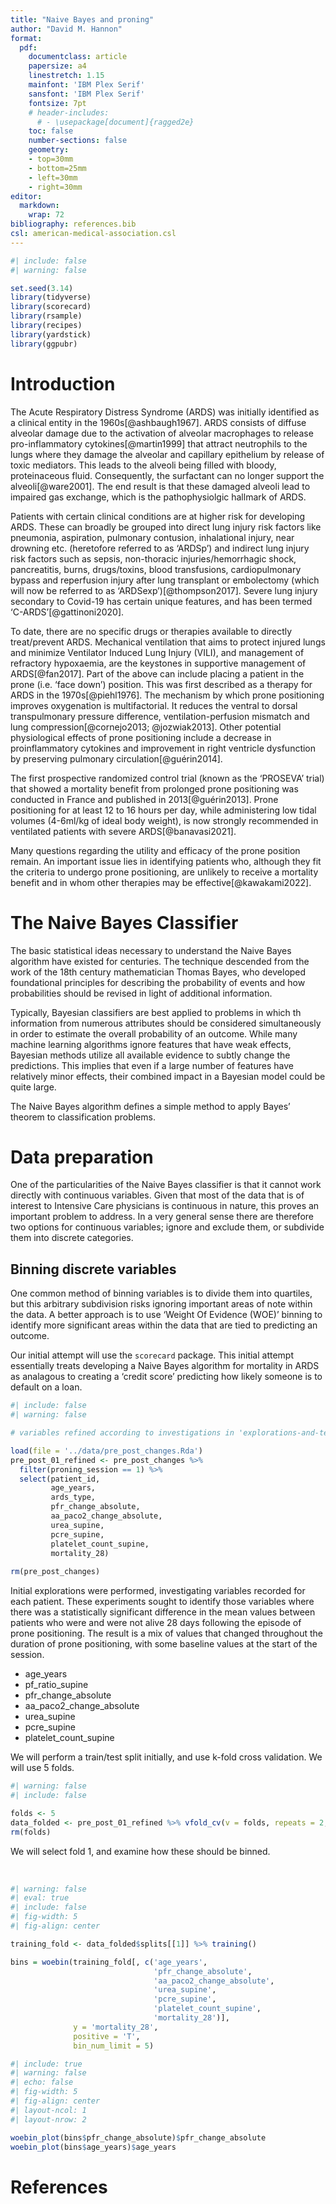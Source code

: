 ```yaml
---
title: "Naive Bayes and proning"
author: "David M. Hannon"
format:
  pdf:
    documentclass: article
    papersize: a4
    linestretch: 1.15
    mainfont: 'IBM Plex Serif'
    sansfont: 'IBM Plex Serif'
    fontsize: 7pt
    # header-includes:
      # - \usepackage[document]{ragged2e} 
    toc: false
    number-sections: false
    geometry: 
    - top=30mm
    - bottom=25mm
    - left=30mm
    - right=30mm
editor: 
  markdown: 
    wrap: 72
bibliography: references.bib
csl: american-medical-association.csl
---
```


```r
#| include: false
#| warning: false

set.seed(3.14)
library(tidyverse)
library(scorecard)
library(rsample)
library(recipes)
library(yardstick)
library(ggpubr)
```


# Introduction

The Acute Respiratory Distress Syndrome (ARDS) was initially identified
as a clinical entity in the 1960s[@ashbaugh1967]. ARDS consists of
diffuse alveolar damage due to the activation of alveolar macrophages to
release pro-inflammatory cytokines[@martin1999] that attract neutrophils
to the lungs where they damage the alveolar and capillary epithelium by
release of toxic mediators. This leads to the alveoli being filled with
bloody, proteinaceous fluid. Consequently, the surfactant can no longer
support the alveoli[@ware2001]. The end result is that these damaged
alveoli lead to impaired gas exchange, which is the pathophysiolgic
hallmark of ARDS.

Patients with certain clinical conditions are at higher risk for
developing ARDS. These can broadly be grouped into direct lung injury
risk factors like pneumonia, aspiration, pulmonary contusion,
inhalational injury, near drowning etc. (heretofore referred to as
'ARDSp') and indirect lung injury risk factors such as sepsis,
non-thoracic injuries/hemorrhagic shock, pancreatitis, burns,
drugs/toxins, blood transfusions, cardiopulmonary bypass and reperfusion
injury after lung transplant or embolectomy (which will now be referred
to as 'ARDSexp')[@thompson2017]. Severe lung injury secondary to
Covid-19 has certain unique features, and has been termed
'C-ARDS'[@gattinoni2020].

To date, there are no specific drugs or therapies available to directly
treat/prevent ARDS. Mechanical ventilation that aims to protect injured
lungs and minimize Ventilator Induced Lung Injury (VILI), and management
of refractory hypoxaemia, are the keystones in supportive management of
ARDS[@fan2017]. Part of the above can include placing a patient in the
prone (i.e. 'face down') position. This was first described as a therapy
for ARDS in the 1970s[@piehl1976]. The mechanism by which prone
positioning improves oxygenation is multifactorial. It reduces the
ventral to dorsal transpulmonary pressure difference,
ventilation-perfusion mismatch and lung compression[@cornejo2013;
@jozwiak2013]. Other potential physiological effects of prone
positioning include a decrease in proinflammatory cytokines and
improvement in right ventricle dysfunction by preserving pulmonary
circulation[@guérin2014].

The first prospective randomized control trial (known as the 'PROSEVA'
trial) that showed a mortality benefit from prolonged prone positioning
was conducted in France and published in 2013[@guérin2013]. Prone
positioning for at least 12 to 16 hours per day, while administering low
tidal volumes (4-6ml/kg of ideal body weight), is now strongly
recommended in ventilated patients with severe ARDS[@banavasi2021].

Many questions regarding the utility and efficacy of the prone position
remain. An important issue lies in identifying patients who, although
they fit the criteria to undergo prone positioning, are unlikely to
receive a mortality benefit and in whom other therapies may be
effective[@kawakami2022].

# The Naive Bayes Classifier

The basic statistical ideas necessary to understand the Naive Bayes
algorithm have existed for centuries. The technique descended from the
work of the 18th century mathematician Thomas Bayes, who developed
foundational principles for describing the probability of events and how
probabilities should be revised in light of additional information.

Typically, Bayesian classifiers are best applied to problems in which th
information from numerous attributes should be considered simultaneously
in order to estimate the overall probability of an outcome. While many
machine learning algorithms ignore features that have weak effects,
Bayesian methods utilize all available evidence to subtly change the
predictions. This implies that even if a large number of features have
relatively minor effects, their combined impact in a Bayesian model
could be quite large.

The Naive Bayes algorithm defines a simple method to apply Bayes'
theorem to classification problems.

# Data preparation

One of the particularities of the Naive Bayes classifier is that it
cannot work directly with continuous variables. Given that most of the
data that is of interest to Intensive Care physicians is continuous in
nature, this proves an important problem to address. In a very general
sense there are therefore two options for continuous variables; ignore
and exclude them, or subdivide them into discrete categories.

## Binning discrete variables
One common method of binning variables is to divide them into quartiles, but this arbitrary subdivision risks ignoring important areas of note within the data. A better approach is to use 'Weight Of Evidence (WOE)' binning to identify more significant areas within the data that are tied to predicting an outcome.

Our initial attempt will use the `scorecard` package. This initial attempt essentially treats developing a Naive Bayes algorithm for mortality in ARDS as analagous to creating a 'credit score' predicting how likely someone is to default on a loan.

```r
#| include: false
#| warning: false

# variables refined according to investigations in 'explorations-and-tests.R'

load(file = '../data/pre_post_changes.Rda')
pre_post_01_refined <- pre_post_changes %>% 
  filter(proning_session == 1) %>% 
  select(patient_id,
         age_years,
         ards_type,
         pfr_change_absolute,
         aa_paco2_change_absolute,
         urea_supine,
         pcre_supine,
         platelet_count_supine,
         mortality_28)
  
rm(pre_post_changes)
```

Initial explorations were performed, investigating variables recorded for each patient. These experiments sought to identify those variables where there was a statistically significant difference in the mean values between patients who were and were not alive 28 days following the episode of prone positioning. The result is a mix of values that changed throughout the duration of prone positioning, with some baseline values at the start of the session.

- age_years
- pf_ratio_supine
- pfr_change_absolute
- aa_paco2_change_absolute
- urea_supine
- pcre_supine
- platelet_count_supine

We will perform a train/test split initially, and use k-fold cross validation. We will use 5 folds.

```r
#| warning: false
#| include: false

folds <- 5
data_folded <- pre_post_01_refined %>% vfold_cv(v = folds, repeats = 2, strata = mortality_28)
rm(folds)
```

We will select fold 1, and examine how these should be binned.

\

```r
#| warning: false
#| eval: true
#| include: false
#| fig-width: 5
#| fig-align: center

training_fold <- data_folded$splits[[1]] %>% training()

bins = woebin(training_fold[, c('age_years', 
                                'pfr_change_absolute', 
                                'aa_paco2_change_absolute',
                                'urea_supine',
                                'pcre_supine',
                                'platelet_count_supine',
                                'mortality_28')], 
              y = 'mortality_28', 
              positive = 'T', 
              bin_num_limit = 5)

```

```r
#| include: true
#| warning: false
#| echo: false
#| fig-width: 5
#| fig-align: center
#| layout-ncol: 1
#| layout-nrow: 2

woebin_plot(bins$pfr_change_absolute)$pfr_change_absolute
woebin_plot(bins$age_years)$age_years

```



\newpage

# References
